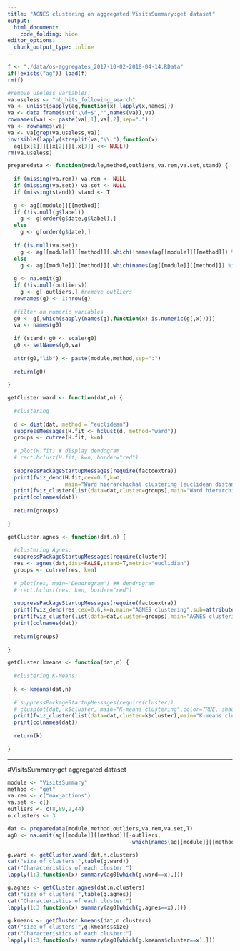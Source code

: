 ```yaml
---
title: "AGNES clustering on aggregated VisitsSummary:get dataset"
output:
  html_document:
    code_folding: hide
editor_options: 
  chunk_output_type: inline
---
```


```r
f <- "./data/os-aggregates_2017-10-02-2018-04-14.RData"
if(!exists("ag")) load(f)
rm(f)
```
```r
#remove useless variables:
va.useless <- "nb_hits_following_search"
va <- unlist(sapply(ag,function(x) lapply(x,names)))
va <- data.frame(sub("\\d+$","",names(va)),va)
rownames(va) <- paste(va[,1],va[,2],sep=".")
va <- rownames(va)
va <- va[grep(va.useless,va)]
invisible(lapply(strsplit(va,"\\."),function(x)
  ag[[x[1]]][[x[2]]][,x[3]] <<- NULL))
rm(va.useless)
```

```r

preparedata <- function(module,method,outliers,va.rem,va.set,stand) {
  
  if (missing(va.rem)) va.rem <- NULL
  if (missing(va.set)) va.set <- NULL
  if (missing(stand)) stand <- T
  
  g <- ag[[module]][[method]]
  if (!is.null(g$label))
    g <- g[order(g$date,g$label),]
  else
    g <- g[order(g$date),]
  
  if (is.null(va.set))
    g <- ag[[module]][[method]][,which(!names(ag[[module]][[method]]) %in% va.rem)]
  else
    g <- ag[[module]][[method]][,which(names(ag[[module]][[method]]) %in% va.set)]
  
  g <- na.omit(g)
  if (!is.null(outliers))
    g <- g[-outliers,] #remove outliers
  rownames(g) <- 1:nrow(g)
 
  #filter on numeric variables
  g0 <- g[,which(sapply(names(g),function(x) is.numeric(g[,x])))]
  va <- names(g0)
  
  if (stand) g0 <- scale(g0)
  g0 <- setNames(g0,va)
  
  attr(g0,"lib") <- paste(module,method,sep=":")
  
  return(g0)
  
}

getCluster.ward <- function(dat,n) {
  
  #clustering
  
  d <- dist(dat, method = "euclidean")
  suppressMessages(H.fit <- hclust(d, method="ward"))
  groups <- cutree(H.fit, k=n)
  
  # plot(H.fit) # display dendogram
  # rect.hclust(H.fit, k=n, border="red")
  
  suppressPackageStartupMessages(require(factoextra))
  print(fviz_dend(H.fit,cex=0.6,k=n,
                  main="Ward hierarchichal clustering (euclidean distance)", sub=attributes(dat)$lib))
  print(fviz_cluster(list(data=dat,cluster=groups),main="Ward hierarchichal clustering (euclidean distance)"))
  print(colnames(dat))
  
  return(groups)
    
}

getCluster.agnes <- function(dat,n) {
  
  #clustering Agnes:
  suppressPackageStartupMessages(require(cluster))
  res <- agnes(dat,diss=FALSE,stand=T,metric="euclidian")
  groups <- cutree(res, k=n)
  
  # plot(res, main='Dendrogram') ## dendrogram
  # rect.hclust(res, k=n, border="red") 
  
  suppressPackageStartupMessages(require(factoextra))
  print(fviz_dend(res,cex=0.6,k=n,main="AGNES clustering",sub=attributes(dat)$lib))
  print(fviz_cluster(list(data=dat,cluster=groups),main="AGNES clustering"))
  print(colnames(dat))
  
  return(groups)
    
}

getCluster.kmeans <- function(dat,n) {
  
  #clustering K-Means:
  
  k <- kmeans(dat,n)
  
  # suppressPackageStartupMessages(require(cluster))
  # clusplot(dat, k$cluster, main="K-means clustering",color=TRUE, shade=TRUE,labels=2, lines=0)
  print(fviz_cluster(list(data=dat,cluster=k$cluster),main="K-means clustering"))
  print(colnames(dat))
  
  return(k)
    
}

```
***
#VisitsSummary:get aggregated dataset
```r
module <- "VisitsSummary"
method <- "get"
va.rem <- c("max_actions")
va.set <- c()
outliers <- c(8,89,9,44)
n.clusters <- 3

dat <- preparedata(module,method,outliers,va.rem,va.set,T)
ag0 <- na.omit(ag[[module]][[method]][-outliers,
                                      -which(names(ag[[module]][[method]]) %in% c("date",va.rem))])

g.ward <- getCluster.ward(dat,n.clusters)
cat("size of clusters:",table(g.ward))
cat("Characteristics of each cluster:")
lapply(1:3,function(x) summary(ag0[which(g.ward==x),]))

g.agnes <- getCluster.agnes(dat,n.clusters)
cat("size of clusters:",table(g.agnes))
cat("Characteristics of each cluster:")
lapply(1:3,function(x) summary(ag0[which(g.agnes==x),]))

g.kmeans <- getCluster.kmeans(dat,n.clusters)
cat("size of clusters:",g.kmeans$size)
cat("Characteristics of each cluster:")
lapply(1:3,function(x) summary(ag0[which(g.kmeans$cluster==x),]))

```

